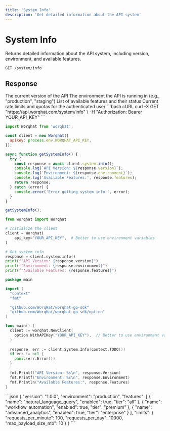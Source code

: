 ```yaml
---
title: 'System Info'
description: 'Get detailed information about the API system'
---
```


# System Info

Returns detailed information about the API system, including version, environment, and available features.

```endpoint
GET /system/info
```

## Response

<ResponseField name="version" type="string">
  The current version of the API
</ResponseField>

<ResponseField name="environment" type="string">
  The environment the API is running in (e.g., "production", "staging")
</ResponseField>

<ResponseField name="features" type="array">
  List of available features and their status
</ResponseField>

<ResponseField name="limits" type="object">
  Current rate limits and quotas for the authenticated user
</ResponseField>

<RequestExample>
```bash cURL
curl -X GET "https://api.worqhat.com/system/info" \
  -H "Authorization: Bearer YOUR_API_KEY"
```

```javascript Node.js
import Worqhat from 'worqhat';

const client = new Worqhat({
  apiKey: process.env.WORQHAT_API_KEY,
});

async function getSystemInfo() {
  try {
    const response = await client.system.info();
    console.log(`API Version: ${response.version}`);
    console.log(`Environment: ${response.environment}`);
    console.log('Available Features:', response.features);
    return response;
  } catch (error) {
    console.error('Error getting system info:', error);
  }
}

getSystemInfo();
```

```python Python
from worqhat import Worqhat

# Initialize the client
client = Worqhat(
    api_key="YOUR_API_KEY",  # Better to use environment variables
)

# Get system info
response = client.system.info()
print(f"API Version: {response.version}")
print(f"Environment: {response.environment}")
print(f"Available Features: {response.features}")
```

```go Go
package main

import (
  "context"
  "fmt"

  "github.com/WorqHat/worqhat-go-sdk"
  "github.com/WorqHat/worqhat-go-sdk/option"
)

func main() {
  client := worqhat.NewClient(
    option.WithAPIKey("YOUR_API_KEY"),  // Better to use environment variables
  )
  
  response, err := client.System.Info(context.TODO())
  if err != nil {
    panic(err.Error())
  }
  
  fmt.Printf("API Version: %s\n", response.Version)
  fmt.Printf("Environment: %s\n", response.Environment)
  fmt.Println("Available Features:", response.Features)
}
```
</RequestExample>

<ResponseExample>
```json
{
  "version": "1.0.0",
  "environment": "production",
  "features": [
    {
      "name": "natural_language_query",
      "enabled": true,
      "tier": "all"
    },
    {
      "name": "workflow_automation",
      "enabled": true,
      "tier": "premium"
    },
    {
      "name": "advanced_analytics",
      "enabled": true,
      "tier": "enterprise"
    }
  ],
  "limits": {
    "requests_per_minute": 100,
    "requests_per_day": 10000,
    "max_payload_size_mb": 10
  }
}
```
</ResponseExample>
